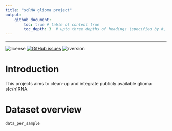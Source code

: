```yaml
---
title: "scRNA glioma project"
output: 
    github_document:
        toc: true # table of content true
        toc_depth: 3  # upto three depths of headings (specified by #, ## and ###)
---
```



<!-- README.md is generated from README.Rmd through: devtools::build_readme() . Please edit that file -->
<!-- Nice example package: https://github.com/hadley/babynames -->


---


![license](https://img.shields.io/badge/license-GPL--3-blue.svg)
[![GitHub issues](https://img.shields.io/github/issues/yhoogstrate/scRNA-glioma-project.svg)]()
![rversion](https://img.shields.io/badge/R%20version-%3E4.2.0-lightgrey.svg)

# Introduction

This projects aims to clean-up and integrate publicly available glioma s[c/n]RNA.

# Dataset overview

```r
data_per_sample
```
